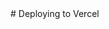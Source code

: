 
<PageTitle title="Deploying to Vercel" />

<Sidebar />
<MDXDocs>
  <DocsAd />
  # Deploying to Vercel
  <Author author="Manu Anish" displayName="manuanish" date="24/5/22" />
  <br />
  <NextPage
    nextPage="Heroku"
    previousPage="Adding Remark/Rehype Plugins"
    prevHref="/docs/customization/adding-markdown-plugins"
    nextHref="/docs/deployment/heroku"
  />
</MDXDocs>
